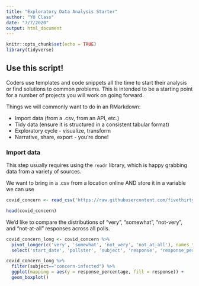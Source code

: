 ```yaml
---
title: "Exploratory Data Analysis Starter"
author: "YU Class"
date: "7/7/2020"
output: html_document
---
```


```r
knitr::opts_chunk$set(echo = TRUE)
library(tidyverse)
```

## Use this script!

Coders use templates and code snippets all the time to start their analysis or find solutions to common problems. This is intended to be a starting point for a number of projects you will work on going forward.

Things we will commonly want to do in an RMarkdown:

* Import data (from a .csv, from an API, etc.)
* Tidy data (ensure it is structured in a consistent tabular format)
* Exploratory cycle - visualize, transform
* Narrative, share, export - you're done!

### Import data

This step usually requires using the `readr` library, which is happy grabbing data from a variety of sources.

We want to bring in a .csv from a location online AND store it in a variable we can use

```r
covid_concern <- read_csv('https://raw.githubusercontent.com/fivethirtyeight/covid-19-polls/master/covid_concern_polls.csv')

head(covid_concern)
```


We'd like to compare the distributions of "very", "somewhat", "not-very", and "not-at-all" responses across all polls.

```r
covid_concern_long <- covid_concern %>%
  pivot_longer(c('very', 'somewhat', 'not_very', 'not_at_all'), names_to = "response", values_to = "response_percentage") %>%
  select('start_date', 'pollster', 'subject', 'response', 'response_percentage')

covid_concern_long %>%
  filter(subject=="concern-infected") %>%
  ggplot(mapping = aes(y = response_percentage, fill = response)) +
  geom_boxplot()

```


